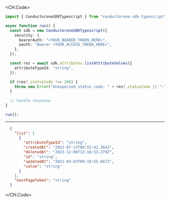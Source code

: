 
<CH.Code>
```typescript ListAttributeValues.ts
import { ConductoroneSDKTypescript } from "conductorone-sdk-typescript";

async function run() {
  const sdk = new ConductoroneSDKTypescript({
    security: {
      bearerAuth: "<YOUR_BEARER_TOKEN_HERE>",
      oauth: "Bearer <YOUR_ACCESS_TOKEN_HERE>",
    },
  });

  const res = await sdk.attributes.listAttributeValues({
    attributeTypeId: "string",
  });

  if (res?.statusCode !== 200) {
    throw new Error("Unexpected status code: " + res?.statusCode || "-");
  }
  
  // handle response
}

run();
```
---

```json Example Response
  {
    "list": [
      {
        "attributeTypeId": "string",
        "createdAt": "2022-07-13T00:55:42.564Z",
        "deletedAt": "2023-12-06T13:16:53.279Z",
        "id": "string",
        "updatedAt": "2021-03-03T00:10:55.667Z",
        "value": "string"
      }
    ],
    "nextPageToken": "string"
  }
```
</CH.Code>
